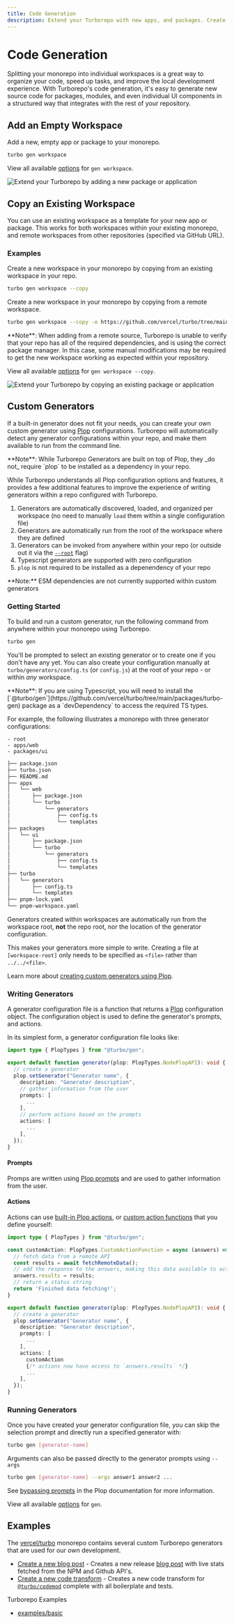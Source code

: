 ```yaml
---
title: Code Generation
description: Extend your Turborepo with new apps, and packages. Create new empty workspaces, copy existing workspaces, add workspaces from remote sources (just like `create-turbo`!) or run custom generators defined using Plop configurations.
---
```



# Code Generation <ExperimentalBadge />

Splitting your monorepo into individual workspaces is a great way to organize your code, speed up tasks, and improve the local development
experience. With Turborepo's code generation, it's easy to generate new source code for packages, modules,
and even individual UI components in a structured way that integrates with the rest of your repository.

## Add an Empty Workspace

Add a new, empty app or package to your monorepo.

```sh
turbo gen workspace
```

View all available [options](/repo/docs/reference/command-line-reference#workspace) for `gen workspace`.

![Extend your Turborepo by adding a new package or application](/images/docs/turborepo-generators-empty.png)

## Copy an Existing Workspace

You can use an existing workspace as a template for your new app or package. This works for both workspaces within your existing monorepo,
and remote workspaces from other repositories (specified via GitHub URL).

### Examples

Create a new workspace in your monorepo by copying from an existing workspace in your repo.

```sh
turbo gen workspace --copy
```

Create a new workspace in your monorepo by copying from a remote workspace.

```sh
turbo gen workspace --copy -e https://github.com/vercel/turbo/tree/main/examples/with-tailwind/packages/tailwind-config
```

<Callout>
  **Note**: When adding from a remote source, Turborepo is unable to verify that your repo has all of the required dependencies, and is using the correct package manager. In this case, some manual modifications may be required to get the new workspace working as expected within your repository.

</Callout>

View all available [options](/repo/docs/reference/command-line-reference#workspace) for `gen workspace --copy`.

![Extend your Turborepo by copying an existing package or application](/images/docs/turborepo-generators-copy.png)

## Custom Generators

If a built-in generator does not fit your needs, you can create your own custom generator using [Plop](https://plopjs.com/) configurations.
Turborepo will automatically detect any generator configurations within your repo, and make them available to run from the command line.

<Callout type="info">
  **Note**: While Turborepo Generators are built on top of Plop, they _do not_ require `plop` to be installed as a dependency in your repo.
</Callout>

While Turborepo understands all Plop configuration options and features, it provides a few additional features to improve the experience of writing
generators within a repo configured with Turborepo.

1. Generators are automatically discovered, loaded, and organized per workspace (no need to manually `load` them within a single configuration file)
2. Generators are automatically run from the root of the workspace where they are defined
3. Generators can be invoked from anywhere within your repo (or outside out it via the [`--root`](/repo/docs/reference/command-line-reference#--root-1) flag)
4. Typescript generators are supported with zero configuration
5. `plop` is not required to be installed as a depenendency of your repo

<Callout>
  **Note:** ESM dependencies are not currently supported within custom generators
</Callout>

### Getting Started

To build and run a custom generator, run the following command from anywhere within your monorepo using Turborepo.

```sh
turbo gen
```

You'll be prompted to select an existing generator or to create one if you don't have any yet. You can also create your configuration
manually at `turbo/generators/config.ts` (or `config.js`) at the root of your repo - or within _any_ workspace.

<Callout type="info">
  **Note**: If you are using Typescript, you will need to install the [`@turbo/gen`](https://github.com/vercel/turbo/tree/main/packages/turbo-gen) package as a `devDependency` to access the required TS types.
</Callout>

For example, the following illustrates a monorepo with three generator configurations:

```
- root
- apps/web
- packages/ui
```

```bash
├── package.json
├── turbo.json
├── README.md
├── apps
│   └── web
│       ├── package.json
│       └── turbo
│           └── generators
│               ├── config.ts
│               └── templates
├── packages
│   └── ui
│       ├── package.json
│       └── turbo
│           └── generators
│               ├── config.ts
│               └── templates
├── turbo
│   └── generators
│       ├── config.ts
│       └── templates
├── pnpm-lock.yaml
└── pnpm-workspace.yaml
```

Generators created within workspaces are automatically run from the workspace root, **not** the repo root, nor the location of the generator configuration.

This makes your generators more simple to write. Creating a file at `[workspace-root]` only needs to be specified as `<file>` rather than `../../<file>`.

Learn more about [creating custom generators using Plop](https://plopjs.com/documentation/#creating-a-generator).

### Writing Generators

A generator configuration file is a function that returns a [Plop](https://plopjs.com/) configuration object. The configuration object is
used to define the generator's prompts, and actions.

In its simplest form, a generator configuration file looks like:

```ts filename="turbo/generators/config.ts"
import type { PlopTypes } from "@turbo/gen";

export default function generator(plop: PlopTypes.NodePlopAPI): void {
  // create a generator
  plop.setGenerator("Generator name", {
    description: "Generator description",
    // gather information from the user
    prompts: [
      ...
    ],
    // perform actions based on the prompts
    actions: [
      ...
    ],
  });
}
```

#### Prompts

Promps are written using [Plop prompts](https://plopjs.com/documentation/#using-prompts) and are used to gather information from the user.

#### Actions

Actions can use [built-in Plop actions](https://plopjs.com/documentation/#built-in-actions), or [custom action functions](https://plopjs.com/documentation/#functionsignature-custom-action) that you define yourself:

```ts filename="turbo/generators/config.ts"
import type { PlopTypes } from "@turbo/gen";

const customAction: PlopTypes.CustomActionFunction = async (answers) => {
  // fetch data from a remote API
  const results = await fetchRemoteData();
  // add the response to the answers, making this data available to actions
  answers.results = results;
  // return a status string
  return 'Finished data fetching!';
}

export default function generator(plop: PlopTypes.NodePlopAPI): void {
  // create a generator
  plop.setGenerator("Generator name", {
    description: "Generator description",
    prompts: [
      ...
    ],
    actions: [
      customAction
      {/* actions now have access to `answers.results` */}
      ...
    ],
  });
}
```

### Running Generators

Once you have created your generator configuration file, you can skip the selection prompt and directly run a specified generator with:

```sh
turbo gen [generator-name]
```

Arguments can also be passed directly to the generator prompts using `--args`

```sh
turbo gen [generator-name] --args answer1 answer2 ...
```

See [bypassing prompts](https://plopjs.com/documentation/#bypassing-prompts) in the Plop documentation for more information.

View all available [options](/repo/docs/reference/command-line-reference#run-generator-name) for `gen`.

## Examples

The [vercel/turbo](https://github.com/vercel/turbo) monorepo contains several custom Turborepo generators that are used for our own development.

- [Create a new blog post](https://github.com/vercel/turbo/blob/main/docs/turbo/generators/config.ts) - Creates a new release [blog post](/blog) with
  live stats fetched from the NPM and Github API's.
- [Create a new code transform](https://github.com/vercel/turbo/blob/main/packages/turbo-codemod/turbo/generators/config.ts) - Creates a new code transform
  for [`@turbo/codemod`](https://github.com/vercel/turbo/tree/main/packages/turbo-codemod) complete with all boilerplate and tests.

Turborepo Examples

- [examples/basic](https://github.com/vercel/turbo/blob/main/examples/basic/packages/ui/turbo/generators/config.ts)

